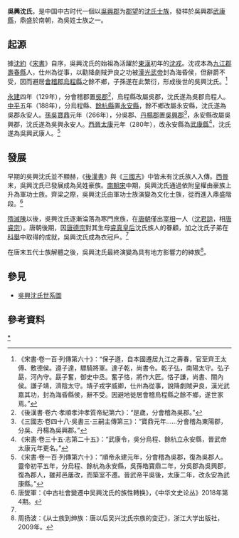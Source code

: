 '''吳興沈氏'''，是中国中古时代一個以[[吳興郡|吳興郡]]为[[郡望|郡望]]的[[沈氏|沈氏]][[士族_(中国)|士族]]，發祥於吳興郡[[武康縣|武康縣]]，鼎盛於南朝，為吳姓士族之一。

==起源==
據[[沈約|沈約]]《[[宋書|宋書]]》自序，吳興沈氏的始祖為活躍於[[東漢|東漢]]初年的[[沈戎|沈戎]]。沈戎本為[[九江郡|九江郡]][[壽春縣|壽春縣]]人，仕州為從事，以勸降劇賊尹良之功被[[漢光武帝|漢光武帝]]封為海昏侯，但辭爵不受，因而避居[[會稽郡|會稽郡]][[烏程縣|烏程縣]]之餘不鄉，子孫遂在此繁衍，形成後世的吳興沈氏。<ref>《宋書·卷一百·列傳第六十》：“保子遵，自本國遷居九江之壽春，官至齊王太傅、敷德侯。遵子達，驃騎將軍。達子乾，尚書令。乾子弘，南陽太守。弘子勗，河內守。勗子奮，御史中丞。奮子恪，將作大匠。恪子謙，尚書、關內侯。謙子靖，濟陰太守。靖子戎字威卿，仕州為從事，說降劇賊尹良，漢光武嘉其功，封為海昏縣侯，辭不受。因避地徙居會稽烏程縣之餘不鄉，遂世家焉。”</ref>

[[永建_(东汉)|永建]]四年（129年），分會稽郡置[[吳郡|吳郡]]<ref>《後漢書·卷六·孝順孝沖孝質帝紀第六》：“是歲，分會稽為吳郡。”</ref>，烏程縣改屬吳郡，沈氏遂為吳郡烏程人。[[中平|中平]]五年（188年），分烏程縣、[[餘杭縣|餘杭縣]]置[[永安縣|永安縣]]，餘不鄉改屬永安縣，沈氏遂為吳郡永安人。[[孫吳|孫吳]][[寶鼎|寶鼎]]元年（266年），分吳郡、[[丹楊郡|丹楊郡]]置[[吳興郡|吳興郡]]<ref>《三國志·卷四十八·吳書三·三嗣主傳第三》：“寶鼎元年……分會稽為東陽郡，分吳、丹楊為吳興郡。”</ref>，永安縣改屬吳興郡，沈氏遂為吳興永安人。[[西晉|西晉]][[太康_(西晋)|太康]]元年（280年），改永安縣為[[武康縣|武康縣]]<ref>《宋書·卷三十五·志第二十五》：“武康令，吳分烏程、餘杭立永安縣，晉武帝太康元年更名。”</ref>，沈氏遂為吳興武康人。<ref>《宋書·卷一百·列傳第六十》：“順帝永建元年，分會稽為吳郡，復為吳郡人。靈帝初平五年，分烏程、餘杭為永安縣，吳孫皓寶鼎二年，分吳郡為吳興郡，復為郡人，雖邦邑屢改，而築室不遷。晉武帝平吳後，太康二年，改永安為武康縣。”</ref>

==發展==
早期的吳興沈氏並不顯赫，《[[後漢書|後漢書]]》與《[[三國志|三國志]]》中皆未有沈氏族人入傳。[[西晉|西晉]]末，吳興沈氏已發展成為吴姓豪族。[[南朝宋|南朝宋]]中期，吳興沈氏通過依附皇權由豪族上升為軍功士族。齊梁之際，吳興沈氏由軍功士族演變為文化士族，從而進入鼎盛階段。<ref name=t>唐燮軍：《中古社會變遷中吴興沈氏的族性轉换》，《中华文史论丛》2018年第4期。</ref>

[[隋滅陳之戰|隋滅陳]]以後，吳興沈氏逐漸淪落為寒門庶族，在[[唐朝|唐朝]]僅出[[宰相|宰相]]一人（[[沈君諒|沈君諒]]，相[[唐睿宗|唐睿宗]]）。唐朝後期，因[[唐德宗|唐德宗]]對其生母[[睿真皇后|睿真皇后]]沈氏族人的眷顧，加之沈氏子弟在[[科舉|科舉]]中取得的成就，吳興沈氏成為衣冠戶。<ref name=t/>

在唐末五代士族解體之後，吳興沈氏最終演變為具有地方影響力的紳族<ref>周扬波：《从士族到绅族：唐以后吴兴沈氏宗族的变迁》，浙江大学出版社，2009年。</ref>。

==參見==
*[[吳興沈氏世系圖|吳興沈氏世系圖]]

==參考資料==
{{reflist|2}}

[[Category:吳興沈氏|*]]